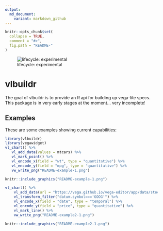 ```yaml
---
output:
  md_document:
    variant: markdown_github
---
```


<!-- README.md is generated from README.Rmd. Please edit that file -->

```r
knitr::opts_chunk$set(
  collapse = TRUE,
  comment = "#>",
  fig.path = "README-"
)
```

![lifecycle: experimental](https://img.shields.io/badge/lifecycle-experimental-orange.svg)

# vlbuildr

The goal of vlbuildr is to provide an R api for building up vega-lite specs. This package is in very early stages at the moment... very incomplete!


## Examples

These are some examples showing current capabilities:

```r
library(vlbuildr)
library(vegawidget)
vl_chart() %>%
   vl_add_data(values = mtcars) %>%
   vl_mark_point() %>%
   vl_encode_x(field = "wt", type = "quantitative") %>%
   vl_encode_y(field = "mpg", type = "quantitative") %>%
   vw_write_png("README-example-1.png")

knitr::include_graphics("README-example-1.png")
```

```r
vl_chart() %>%
    vl_add_data(url = "https://vega.github.io/vega-editor/app/data/stocks.csv") %>%
    vl_transform_filter("datum.symbol==='GOOG'") %>%
    vl_encode_x(field = "date", type = "temporal") %>%
    vl_encode_y(field = "price", type = "quantitative") %>%
    vl_mark_line() %>%
    vw_write_png("README-example2-1.png")

knitr::include_graphics("README-example2-1.png")
```

